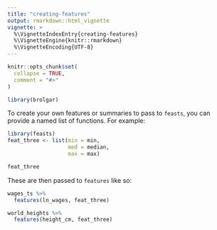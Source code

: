 ```yaml
---
title: "creating-features"
output: rmarkdown::html_vignette
vignette: >
  %\VignetteIndexEntry{creating-features}
  %\VignetteEngine{knitr::rmarkdown}
  %\VignetteEncoding{UTF-8}
---
```


```r
knitr::opts_chunk$set(
  collapse = TRUE,
  comment = "#>"
)
```

```r
library(brolgar)
```


To create your own features or summaries to pass to `feasts`, you can provide a named list of functions. For example:

```r
library(feasts)
feat_three <- list(min = min,
                   med = median,
                   max = max)

feat_three

```

These are then passed to `features` like so:

```r
wages_ts %>%
  features(ln_wages, feat_three)

world_heights %>%
  features(height_cm, feat_three)
```
 
